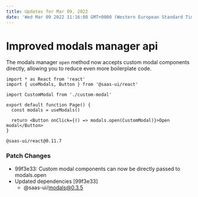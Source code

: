 ```yaml
---
title: Updates for Mar 09, 2022
date: 'Wed Mar 09 2022 11:16:08 GMT+0000 (Western European Standard Time)'
---
```


# Improved modals manager api

The modals manager `open` method now accepts custom modal components directly, allowing you to reduce even more boilerplate code.

```tsx
import * as React from 'react'
import { useModals, Button } from '@saas-ui/react'

import CustomModal from './custom-modal'

export default function Page() {
  const modals = useModals()

  return <Button onClick={() => modals.open(CustomModal)}>Open modal</Button>
}
```

`@saas-ui/react@0.11.7`

### Patch Changes

- 99f3e33: Custom modal components can now be directly passed to modals.open
- Updated dependencies [99f3e33]
  - @saas-ui/modals@0.3.5
